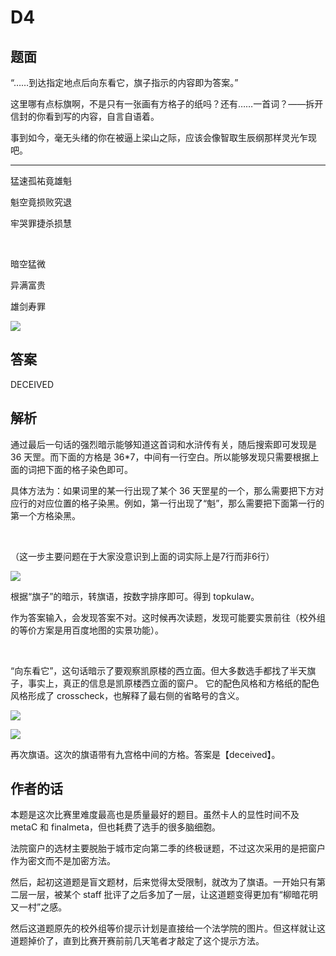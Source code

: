 # D4

## 题面

“……到达指定地点后向东看它，<span className="text-red-600">旗子指示的内容即为答案。</span>”

这里哪有点标旗啊，不是只有一张画有方格子的纸吗？还有……一首词？——拆开信封的你看到写的内容，自言自语着。

事到如今，毫无头绪的你在被逼上梁山之际，应该会像智取生辰纲那样灵光乍现吧。

---

<div className="text-center font-bold">
猛速孤祐竟雄魁

魁空竟损败究退

牢哭罪捷杀损慧

<br />

暗空猛微

异满富贵

雄剑寿罪

</div>

![](./04-d4.assets/image_1.webp)

## 答案

<AnswerBlock>DECEIVED</AnswerBlock>

## 解析

通过最后一句话的强烈暗示能够知道这首词和水浒传有关，随后搜索即可发现是 36 天罡。而下面的方格是 36\*7，中间有一行空白。所以能够发现只需要根据上面的词把下面的格子染色即可。

具体方法为：如果词里的某一行出现了某个 36 天罡星的一个，那么需要把下方对应行的对应位置的格子染黑。例如，第一行出现了“魁”，那么需要把下面第一行的第一个方格染黑。

<br />

（这一步主要问题在于大家没意识到上面的词实际上是7行而非6行）

![](./04-d4.assets/image_2.webp)

根据“旗子”的暗示，转旗语，按数字排序即可。得到 topkulaw。

作为答案输入，会发现答案不对。这时候再次读题，发现可能要实景前往（校外组的等价方案是用百度地图的实景功能）。

<br />

“向东看它”，这句话暗示了要观察凯原楼的西立面。但大多数选手都找了半天旗子，事实上，真正的信息是凯原楼西立面的窗户。
它的配色风格和方格纸的配色风格形成了 crosscheck，也解释了最右侧的省略号的含义。

![](./04-d4.assets/image_3.webp)

![](./04-d4.assets/image_4.webp)

再次旗语。这次的旗语带有九宫格中间的方格。答案是【deceived】。

## 作者的话

本题是这次比赛里难度最高也是质量最好的题目。虽然卡人的显性时间不及 metaC 和 finalmeta，但也耗费了选手的很多脑细胞。

法院窗户的选材主要脱胎于城市定向第二季的终极谜题，不过这次采用的是把窗户作为密文而不是加密方法。

然后，起初这道题是盲文题材，后来觉得太受限制，就改为了旗语。一开始只有第二层一层，被某个 staff 批评了之后多加了一层，让这道题变得更加有“柳暗花明又一村”之感。

然后这道题原先的校外组等价提示计划是直接给一个法学院的图片。但这样就让这道题掉价了，直到比赛开赛前前几天笔者才敲定了这个提示方法。
